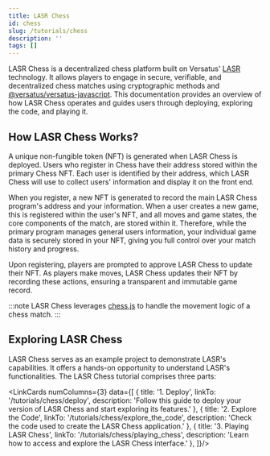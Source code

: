 ```yaml
---
title: LASR Chess
id: chess
slug: /tutorials/chess
description: ''
tags: []
---
```



LASR Chess is a decentralized chess platform built on Versatus' [LASR](https://versatus.io/blog/introducing-versatus-lasr-the-worlds-first-stateless-rolllup) technology. It allows players to engage in secure, verifiable, and decentralized chess matches using cryptographic methods and [@versatus/versatus-javascript](https://github.com/versatus/versatus-javascript). This documentation provides an overview of how LASR Chess operates and guides users through deploying, exploring the code, and playing it.

## How LASR Chess Works?

A unique non-fungible token (NFT) is generated when LASR Chess is deployed. Users who register in Chess have their address stored within the primary Chess NFT. Each user is identified by their address, which LASR Chess will use to collect users' information and display it on the front end.

When you register, a new NFT is generated to record the main LASR Chess program's address and your information. When a user creates a new game, this is registered within the user's NFT, and all moves and game states, the core components of the match, are stored within it. Therefore, while the primary program manages general users information, your individual game data is securely stored in your NFT, giving you full control over your match history and progress.

<ImageComponent className="chess-main"/>

Upon registering, players are prompted to approve LASR Chess to update their NFT. As players make moves, LASR Chess updates their NFT by recording these actions, ensuring a transparent and immutable game record.

:::note
LASR Chess leverages [chess.js](https://github.com/jhlywa/chess.js/blob/master/README.md) to handle  the movement logic of a chess match.
:::

## Exploring LASR Chess

LASR Chess serves as an example project to demonstrate LASR's capabilities. It offers a hands-on opportunity to understand LASR's functionalities. The LASR Chess tutorial comprises three parts:

<LinkCards numColumns={3} data={[
  { 
    title: '1. Deploy',
    linkTo: '/tutorials/chess/deploy',
    description: 'Follow this guide to deploy your version of LASR Chess and start exploring its features.'
  },
  { 
    title: '2. Explore the Code',
    linkTo: '/tutorials/chess/explore_the_code',
    description: 'Check the code used to create the LASR Chess application.'
  },
  { 
    title: '3. Playing LASR Chess',
    linkTo: '/tutorials/chess/playing_chess',
    description: 'Learn how to access and explore the LASR Chess interface.'
  },
]}/>
